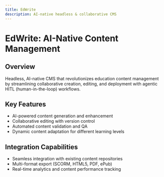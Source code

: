 ```yaml
---
title: EdWrite
description: AI-native headless & collaborative CMS
---
```


# EdWrite: AI-Native Content Management

## Overview
Headless, AI-native CMS that revolutionizes education content management by streamlining collaborative creation, editing, and deployment with agentic HITL (human-in-the-loop) workflows.

## Key Features
- AI-powered content generation and enhancement
- Collaborative editing with version control
- Automated content validation and QA
- Dynamic content adaptation for different learning levels

## Integration Capabilities
- Seamless integration with existing content repositories
- Multi-format export (SCORM, HTML5, PDF, ePub)
- Real-time analytics and content performance tracking
